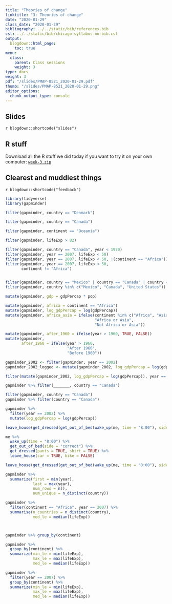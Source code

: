 ```yaml
---
title: "Theories of change"
linktitle: "3: Theories of change"
date: "2020-01-29"
class_date: "2020-01-29"
bibliography: ../../static/bib/references.bib
csl: ../../static/bib/chicago-syllabus-no-bib.csl
output:
  blogdown::html_page:
    toc: true
menu:
  class:
    parent: Class sessions
    weight: 3
type: docs
weight: 3
pdf: "/slides/PMAP-8521_2020-01-29.pdf"
thumb: "/slides/PMAP-8521_2020-01-29.png"
editor_options:
  chunk_output_type: console
---
```


## Slides

`r blogdown::shortcode("slides")`


## R stuff

Download all the R stuff we did today if you want to try it on your own computer: [<i class="fas fa-file-archive"></i> `week-3.zip`](/projects/week-3.zip)


## Clearest and muddiest things

`r blogdown::shortcode("feedback")`


```r
library(tidyverse)
library(gapminder)

filter(gapminder, country == "Denmark")

filter(gapminder, country == "Canada")

filter(gapminder, continent == "Oceania")

filter(gapminder, lifeExp > 82)

filter(gapminder, country == "Canada", year < 1970)
filter(gapminder, year == 2007, lifeExp < 50)
filter(gapminder, year == 2007, lifeExp < 50, !(continent == "Africa"))
filter(gapminder, year == 2007, lifeExp < 50, 
       continent != "Africa")


filter(gapminder, country == "Mexico" | country == "Canada" | country == "United States")
filter(gapminder, country %in% c("Mexico", "Canada", "United States"))

mutate(gapminder, gdp = gdpPercap * pop)

mutate(gapminder, africa = continent == "Africa")
mutate(gapminder, log_gdpPercap = log(gdpPercap))
mutate(gapminder, africa_asia = ifelse(continent %in% c("Africa", "Asia"), 
                                       "Africa or Asia", 
                                       "Not Africa or Asia"))

mutate(gapminder, after_1960 = ifelse(year > 1960, TRUE, FALSE))
mutate(gapminder, 
       after_1960 = ifelse(year > 1960, 
                           "After 1960", 
                           "Before 1960"))

gapminder_2002 <- filter(gapminder, year == 2002)
gapminder_2002_logged <- mutate(gapminder_2002, log_gdpPercap = log(gdpPercap))

filter(mutate(gapminder_2002, log_gdpPercap = log(gdpPercap)), year == 2002)

gapminder %>% filter(_______, country == "Canada")

filter(gapminder, country == "Canada")
gapminder %>% filter(country == "Canada")

gapminder %>% 
  filter(year == 2002) %>% 
  mutate(log_gdpPercap = log(gdpPercap))

leave_house(get_dressed(get_out_of_bed(wake_up(me, time = "8:00"), side = "correct"), pants = TRUE, shirt = TRUE), car = TRUE, bike = FALSE)

me %>% 
  wake_up(time = "8:00") %>% 
  get_out_of_bed(side = "correct") %>% 
  get_dressed(pants = TRUE, shirt = TRUE) %>% 
  leave_house(car = TRUE, bike = FALSE)

leave_house(get_dressed(get_out_of_bed(wake_up(me, time = "8:00"), side = "correct"), pants = TRUE, shirt = TRUE), car = TRUE, bike = FALSE)

gapminder %>% 
  summarize(first = min(year),
            last = max(year),
            num_rows = n(),
            num_unique = n_distinct(country))

gapminder %>%
  filter(continent == "Africa", year == 2007) %>%
  summarise(n_countries = n_distinct(country), 
            med_le = median(lifeExp))



gapminder %>% group_by(continent)

gapminder %>% 
  group_by(continent) %>% 
  summarize(min_le = min(lifeExp),
            max_le = max(lifeExp),
            med_le = median(lifeExp))

gapminder %>% 
  filter(year == 2007) %>% 
  group_by(continent) %>% 
  summarize(min_le = min(lifeExp),
            max_le = max(lifeExp),
            med_le = median(lifeExp))
```
